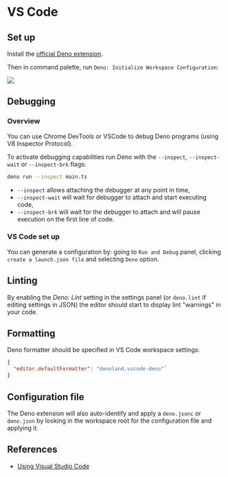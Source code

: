 # VS Code

## Set up

Install the [official Deno extension](https://marketplace.visualstudio.com/items?itemName=denoland.vscode-deno).

Then in command palette, run `Deno: Initialize Workspace Configuration`:

![](https://docs.deno.com/assets/images/command_palette-dd2a85f903f65636307b8a9d526cd773.png)


## Debugging

### Overview

You can use Chrome DevTools or VSCode to debug Deno programs (using V8 Inspector Protocol).

To activate debugging capabilities run Deno with the `--inspect`,
`--inspect-wait` or `--inspect-brk` flags:

```sh
deno run --inspect main.ts
```

- `--inspect` allows attaching the debugger at any point in time,
- `--inspect-wait` will wait for debugger to attach and start executing code,
- `--inspect-brk` will wait for the debugger to attach and will pause
execution on the first line of code.


### VS Code set up

You can generate a configuration by: going to `Run and Debug` panel, clicking `create a launch.json file` and selecting `Deno` option.


## Linting

By enabling the *Deno: Lint* setting in the settings
panel (or `deno.lint` if editing settings in JSON) the editor should start to display lint "warnings" in your code.


## Formatting

Deno formatter should be specified in VS Code workspace settings:
```json
{
  "editor.defaultFormatter": "denoland.vscode-deno"`
}
```


## Configuration file

The Deno extension will also auto-identify and apply a `deno.jsonc` or `deno.json` by looking in the workspace root for the configuration file and applying it.

## References

- [Using Visual Studio Code](https://docs.deno.com/runtime/manual/references/vscode_deno)